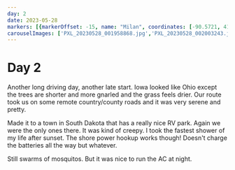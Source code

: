 ```yaml
---
day: 2
date: 2023-05-28
markers: [{markerOffset: -15, name: "Milan", coordinates: [-90.5721, 41.4531]}, {markerOffset: -15, name: "Armour", coordinates: [-98.3467, 43.3186]}]
carouselImages: ['PXL_20230528_001958868.jpg','PXL_20230528_002003243.jpg','PXL_20230528_223200797~2.jpg']
---
```

# Day 2

Another long driving day, another late start. Iowa looked like Ohio except the trees are shorter and more gnarled and the grass feels drier. Our route took us on some remote country/county roads and it was very serene and pretty.

Made it to a town in South Dakota that has a really nice RV park. Again we were the only ones there. It was kind of creepy. I took the fastest shower of my life after sunset. The shore power hookup works though! Doesn't charge the batteries all the way but whatever.

Still swarms of mosquitos. But it was nice to run the AC at night.
